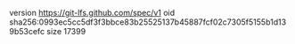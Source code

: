 version https://git-lfs.github.com/spec/v1
oid sha256:0993ec5cc5df3f3bbce83b25525137b45887fcf02c7305f5155b1d139b53cefc
size 17399
